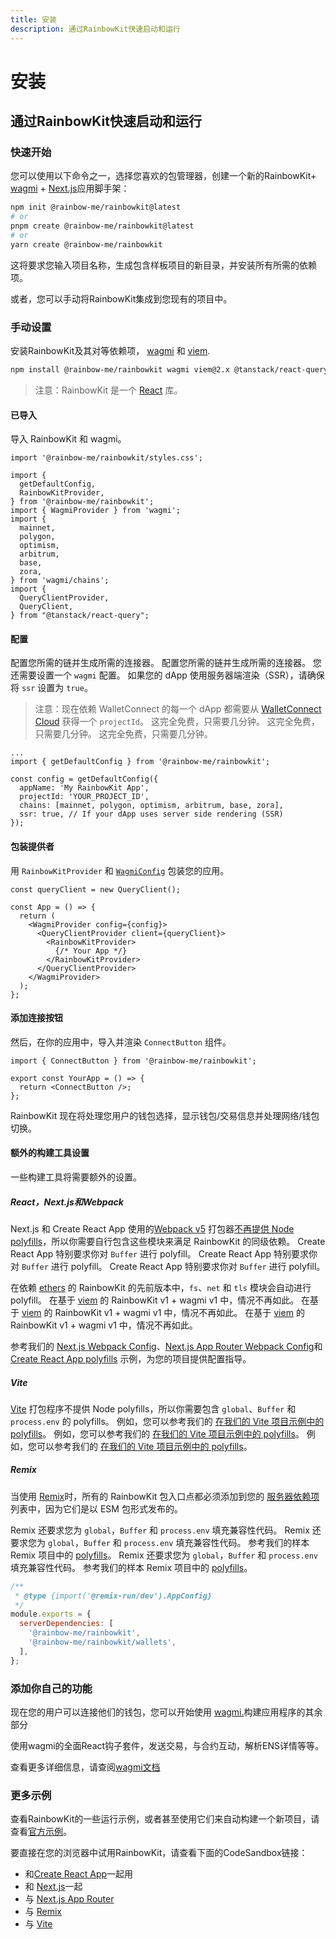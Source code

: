 ```yaml
---
title: 安装
description: 通过RainbowKit快速启动和运行
---
```


# 安装

## 通过RainbowKit快速启动和运行

### 快速开始

您可以使用以下命令之一，选择您喜欢的包管理器，创建一个新的RainbowKit+ [wagmi](https://wagmi.sh) + [Next.js](https://nextjs.org)应用脚手架：

```bash
npm init @rainbow-me/rainbowkit@latest
# or
pnpm create @rainbow-me/rainbowkit@latest
# or
yarn create @rainbow-me/rainbowkit
```

这将要求您输入项目名称，生成包含样板项目的新目录，并安装所有所需的依赖项。

或者，您可以手动将RainbowKit集成到您现有的项目中。

### 手动设置

安装RainbowKit及其对等依赖项， [wagmi](https://wagmi.sh/) 和 [viem](https://viem.sh).

```bash
npm install @rainbow-me/rainbowkit wagmi viem@2.x @tanstack/react-query
```

> 注意：RainbowKit 是一个 [React](https://reactjs.org/) 库。

#### 已导入

导入 RainbowKit 和 wagmi。

```tsx
import '@rainbow-me/rainbowkit/styles.css';

import {
  getDefaultConfig,
  RainbowKitProvider,
} from '@rainbow-me/rainbowkit';
import { WagmiProvider } from 'wagmi';
import {
  mainnet,
  polygon,
  optimism,
  arbitrum,
  base,
  zora,
} from 'wagmi/chains';
import {
  QueryClientProvider,
  QueryClient,
} from "@tanstack/react-query";
```

#### 配置

配置您所需的链并生成所需的连接器。 配置您所需的链并生成所需的连接器。 您还需要设置一个 `wagmi` 配置。 如果您的 dApp 使用服务器端渲染（SSR），请确保将 `ssr` 设置为 `true`。

> 注意：现在依赖 WalletConnect 的每一个 dApp 都需要从 [WalletConnect Cloud](https://cloud.walletconnect.com/) 获得一个 `projectId`。 这完全免费，只需要几分钟。 这完全免费，只需要几分钟。 这完全免费，只需要几分钟。

```tsx line=4-99
...
import { getDefaultConfig } from '@rainbow-me/rainbowkit';

const config = getDefaultConfig({
  appName: 'My RainbowKit App',
  projectId: 'YOUR_PROJECT_ID',
  chains: [mainnet, polygon, optimism, arbitrum, base, zora],
  ssr: true, // If your dApp uses server side rendering (SSR)
});
```

#### 包装提供者

用 `RainbowKitProvider` 和 [`WagmiConfig`](https://wagmi.sh/docs/provider) 包装您的应用。

```tsx
const queryClient = new QueryClient();

const App = () => {
  return (
    <WagmiProvider config={config}>
      <QueryClientProvider client={queryClient}>
        <RainbowKitProvider>
          {/* Your App */}
        </RainbowKitProvider>
      </QueryClientProvider>
    </WagmiProvider>
  );
};
```

#### 添加连接按钮

然后，在你的应用中，导入并渲染 `ConnectButton` 组件。

```tsx
import { ConnectButton } from '@rainbow-me/rainbowkit';

export const YourApp = () => {
  return <ConnectButton />;
};
```

RainbowKit 现在将处理您用户的钱包选择，显示钱包/交易信息并处理网络/钱包切换。

#### 额外的构建工具设置

一些构建工具将需要额外的设置。

##### React，Next.js和Webpack

Next.js 和 Create React App 使用的[Webpack v5](https://webpack.js.org/blog/2020-10-10-webpack-5-release/) 打包器[不再提供 Node polyfills](https://webpack.js.org/blog/2020-10-10-webpack-5-release/#automatic-nodejs-polyfills-removed)，所以你需要自行包含这些模块来满足 RainbowKit 的同级依赖。 Create React App 特别要求你对 `Buffer` 进行 polyfill。 Create React App 特别要求你对 `Buffer` 进行 polyfill。 Create React App 特别要求你对 `Buffer` 进行 polyfill。

在依赖 [ethers](https://docs.ethers.org/v5/) 的 RainbowKit 的先前版本中，`fs`、`net` 和 `tls` 模块会自动进行 polyfill。 在基于 [viem](https://viem.sh/) 的 RainbowKit v1 + wagmi v1 中，情况不再如此。 在基于 [viem](https://viem.sh/) 的 RainbowKit v1 + wagmi v1 中，情况不再如此。 在基于 [viem](https://viem.sh/) 的 RainbowKit v1 + wagmi v1 中，情况不再如此。

参考我们的 [Next.js Webpack Config](https://github.com/rainbow-me/rainbowkit/blob/main/examples/with-next/next.config.js)、[Next.js App Router Webpack Config](https://github.com/rainbow-me/rainbowkit/blob/main/examples/with-next-app/next.config.js)和[Create React App polyfills](https://github.com/rainbow-me/rainbowkit/blob/main/examples/with-create-react-app/src/polyfills.ts) 示例，为您的项目提供配置指导。

##### Vite

[Vite](https://vitejs.dev) 打包程序不提供 Node polyfills，所以你需要包含 `global`、`Buffer` 和 `process.env` 的 polyfills。 例如，您可以参考我们的 [在我们的 Vite 项目示例中的 polyfills](https://github.com/rainbow-me/rainbowkit/tree/main/examples/with-vite/src/polyfills.ts)。 例如，您可以参考我们的 [在我们的 Vite 项目示例中的 polyfills](https://github.com/rainbow-me/rainbowkit/tree/main/examples/with-vite/src/polyfills.ts)。 例如，您可以参考我们的 [在我们的 Vite 项目示例中的 polyfills](https://github.com/rainbow-me/rainbowkit/tree/main/examples/with-vite/src/polyfills.ts)。

##### Remix

当使用 [Remix](https://remix.run)时，所有的 RainbowKit 包入口点都必须添加到您的 [服务器依赖项](https://remix.run/docs/en/v1/pages/gotchas#importing-esm-packages) 列表中，因为它们是以 ESM 包形式发布的。

Remix 还要求您为 `global`，`Buffer` 和 `process.env` 填充兼容性代码。 Remix 还要求您为 `global`，`Buffer` 和 `process.env` 填充兼容性代码。 参考我们的样本 Remix 项目中的 [polyfills](https://github.com/rainbow-me/rainbowkit/blob/main/examples/with-remix/app/polyfills.ts)。 Remix 还要求您为 `global`，`Buffer` 和 `process.env` 填充兼容性代码。 参考我们的样本 Remix 项目中的 [polyfills](https://github.com/rainbow-me/rainbowkit/blob/main/examples/with-remix/app/polyfills.ts)。

```js
/**
 * @type {import('@remix-run/dev').AppConfig}
 */
module.exports = {
  serverDependencies: [
    '@rainbow-me/rainbowkit',
    '@rainbow-me/rainbowkit/wallets',
  ],
};
```

### 添加你自己的功能

现在您的用户可以连接他们的钱包，您可以开始使用 [wagmi.](https://wagmi.sh)构建应用程序的其余部分

使用wagmi的全面React钩子套件，发送交易，与合约互动，解析ENS详情等等。

查看更多详细信息，请查阅[wagmi文档](https://wagmi.sh)

### 更多示例

查看RainbowKit的一些运行示例，或者甚至使用它们来自动构建一个新项目，请查看[官方示例](https://github.com/rainbow-me/rainbowkit/tree/main/examples)。

要直接在您的浏览器中试用RainbowKit，请查看下面的CodeSandbox链接：

-   和[Create React App](https://codesandbox.io/p/sandbox/github/rainbow-me/rainbowkit/tree/main/examples/with-create-react-app)一起用
-   和 [Next.js](https://codesandbox.io/p/sandbox/github/rainbow-me/rainbowkit/tree/main/examples/with-next)一起
-   与 [Next.js App Router](https://codesandbox.io/p/sandbox/github/rainbow-me/rainbowkit/tree/main/examples/with-next-app)
-   与 [Remix](https://codesandbox.io/p/sandbox/github/rainbow-me/rainbowkit/tree/main/examples/with-remix)
-   与 [Vite](https://codesandbox.io/p/sandbox/github/rainbow-me/rainbowkit/tree/main/examples/with-vite)
